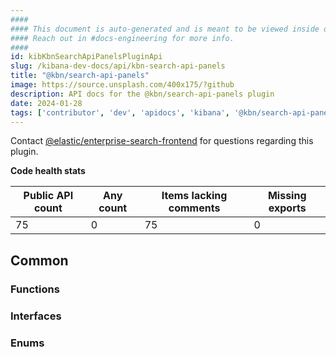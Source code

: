 ```yaml
---
####
#### This document is auto-generated and is meant to be viewed inside our experimental, new docs system.
#### Reach out in #docs-engineering for more info.
####
id: kibKbnSearchApiPanelsPluginApi
slug: /kibana-dev-docs/api/kbn-search-api-panels
title: "@kbn/search-api-panels"
image: https://source.unsplash.com/400x175/?github
description: API docs for the @kbn/search-api-panels plugin
date: 2024-01-28
tags: ['contributor', 'dev', 'apidocs', 'kibana', '@kbn/search-api-panels']
---
```




Contact [@elastic/enterprise-search-frontend](https://github.com/orgs/elastic/teams/enterprise-search-frontend) for questions regarding this plugin.

**Code health stats**

| Public API count  | Any count | Items lacking comments | Missing exports |
|-------------------|-----------|------------------------|-----------------|
| 75 | 0 | 75 | 0 |

## Common

### Functions
<DocDefinitionList data={kbnSearchApiPanelsObj.common.functions}/>

### Interfaces
<DocDefinitionList data={kbnSearchApiPanelsObj.common.interfaces}/>

### Enums
<DocDefinitionList data={kbnSearchApiPanelsObj.common.enums}/>

